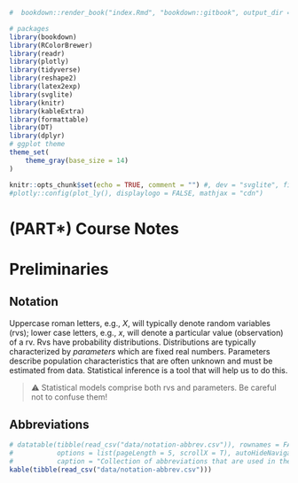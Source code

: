 ```r
#  bookdown::render_book("index.Rmd", "bookdown::gitbook", output_dir = "docs/")

# packages
library(bookdown)
library(RColorBrewer)
library(readr)
library(plotly)
library(tidyverse)
library(reshape2)
library(latex2exp)
library(svglite)
library(knitr)
library(kableExtra)
library(formattable)
library(DT)
library(dplyr)
# ggplot theme
theme_set(
    theme_gray(base_size = 14)
)

knitr::opts_chunk$set(echo = TRUE, comment = "") #, dev = "svglite", fig.width=8
#plotly::config(plot_ly(), displaylogo = FALSE, mathjax = "cdn")
```

<!-- \newcommand{\Var}{\operatorname{Var}} -->
<!-- \newcommand{\E}{\operatorname{E}} -->
<!-- \newcommand{\se}{\mathsf{se}} -->

# (PART\*) Course Notes {-}

# Preliminaries {-}

## Notation {-}

Uppercase roman letters, e.g., $X$, will typically denote random variables (rvs); lower case letters, e.g., $x$, will denote a particular value (observation) of a rv. Rvs have probability distributions. Distributions are typically characterized by *parameters* which are fixed real numbers. Parameters describe population characteristics that are often unknown and must be estimated from data. Statistical inference is a tool that will help us to do this.

> ⚠️  Statistical models comprise both rvs and parameters. Be careful not to confuse them! 

## Abbreviations {-}

```r
# datatable(tibble(read_csv("data/notation-abbrev.csv")), rownames = FALSE, #filter = 'bottom',
#           options = list(pageLength = 5, scrollX = T), autoHideNavigation = TRUE,
#           caption = "Collection of abbreviations that are used in these notes.")
kable(tibble(read_csv("data/notation-abbrev.csv")))
```
